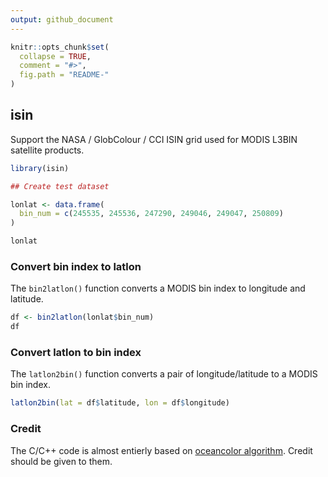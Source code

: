 ```yaml
---
output: github_document
---
```


```r
knitr::opts_chunk$set(
  collapse = TRUE,
  comment = "#>",
  fig.path = "README-"
)
```

## isin

Support the NASA / GlobColour / CCI ISIN grid used for MODIS L3BIN satellite products.

```r
library(isin)

## Create test dataset

lonlat <- data.frame(
  bin_num = c(245535, 245536, 247290, 249046, 249047, 250809)
)

lonlat

```

### Convert bin index to latlon

The `bin2latlon()` function converts a MODIS bin index to longitude and latitude.

```r
df <- bin2latlon(lonlat$bin_num)
df

```

### Convert latlon to bin index

The `latlon2bin()` function converts a pair of longitude/latitude to a MODIS bin index.


```r
latlon2bin(lat = df$latitude, lon = df$longitude)
```

### Credit

The C/C++ code is almost entierly based on [oceancolor algorithm](http://oceancolor.gsfc.nasa.gov/staff/norman/swreadl3b/swreadl3b.c). Credit should be given to them.
